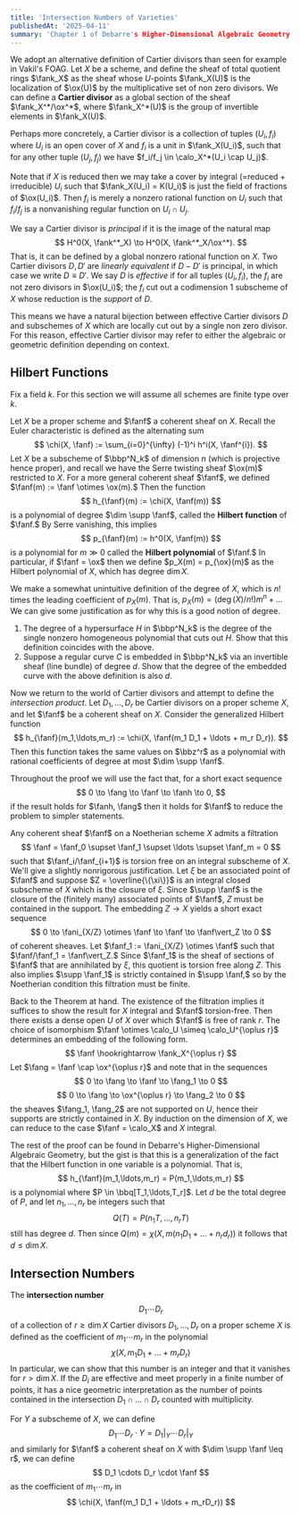 ```yaml
---
title: 'Intersection Numbers of Varieties'
publishedAt: '2025-04-11'
summary: 'Chapter 1 of Debarre's Higher-Dimensional Algebraic Geometry'
---
```


We adopt an alternative definition of Cartier divisors than seen for example in Vakil's FOAG. Let $X$ be a scheme, and define the sheaf of total quotient rings $\fank_X$ as the sheaf whose $U$-points $\fank_X(U)$ is the localization of $\ox(U)$ by the multiplicative set of non zero divisors. We can define a **Cartier divisor** as a global section of the sheaf $\fank_X^*/\ox^*$, where $\fank_X^*(U)$ is the group of invertible elements in $\fank_X(U)$.

Perhaps more concretely, a Cartier divisor is a collection of tuples $(U_i, f_i)$ where $U_i$ is an open cover of $X$ and $f_i$ is a unit in $\fank_X(U_i)$, such that for any other tuple $(U_j, f_j)$ we have $f_i/f_j \in \calo_X^*(U_i \cap U_j)$. 

Note that if $X$ is reduced then we may take a cover by integral (=reduced + irreducible) $U_i$ such that $\fank_X(U_i) = K(U_i)$ is just the field of fractions of $\ox(U_i)$. Then $f_i$ is merely a nonzero rational function on $U_i$ such that $f_i/f_j$ is a nonvanishing regular function on $U_i \cap U_j$.

We say a Cartier divisor is *principal* if it is the image of the natural map
$$
H^0(X, \fank^*_X) \to H^0(X, \fank^*_X/\ox^*).
$$
That is, it can be defined by a global nonzero rational function on $X$. Two Cartier divisors $D,D'$ are *linearly equivalent* if $D-D'$ is principal, in which case we write $D \equiv D'$. We say $D$ is *effective* if for all tuples $(U_i, f_i)$, the $f_i$ are not zero divisors in $\ox(U_i)$; the $f_i$ cut out a codimension $1$ subscheme of $X$ whose reduction is the *support* of $D$.
 
This means we have a natural bijection between effective Cartier divisors $D$ and subschemes of $X$ which are locally cut out by a single non zero divisor. For this reason, effective Cartier divisor may refer to either the algebraic or geometric definition depending on context.

## Hilbert Functions

Fix a field $k$. For this section we will assume all schemes are finite type over $k.$

Let $X$ be a proper scheme and $\fanf$ a coherent sheaf on $X.$ Recall the Euler characteristic is defined as the alternating sum
$$
\chi(X, \fanf) := \sum_{i=0}^{\infty} (-1)^i h^i(X, \fanf^{i}).
$$
Let $X$ be a subscheme of $\bbp^N_k$ of dimension $n$ (which is projective hence proper), and recall we have the Serre twisting sheaf $\ox(m)$ restricted to $X.$ For a more general coherent sheaf $\fanf$, we defined $\fanf(m) := \fanf \otimes \ox(m).$ Then the function
$$
h_{\fanf}(m) := \chi(X, \fanf(m))
$$
is a polynomial of degree $\dim \supp \fanf$, called the **Hilbert function** of $\fanf.$ By Serre vanishing, this implies 
$$
p_{\fanf}(m) := h^0(X, \fanf(m))
$$
is a polynomial for $m \gg 0$ called the **Hilbert polynomial** of $\fanf.$ In particular, if $\fanf = \ox$ then we define $p_X(m) = p_{\ox}(m)$ as the Hilbert polynomial of $X$, which has degree $\dim X$. 

We make a somewhat unintuitive definition of the degree of $X$, which is $n!$ times the leading coefficient of $p_X(m)$. That is, $p_X(m) = (\deg(X)/n!) m^n + \ldots$ We can give some justification as for why this is a good notion of degree. 

1) The degree of a hypersurface $H$ in $\bbp^N_k$ is the degree of the single nonzero homogeneous polynomial that cuts out $H.$ Show that this definition coincides with the above.
2) Suppose a regular curve $C$ is embedded in $\bbp^N_k$ via an invertible sheaf (line bundle) of degree $d$. Show that the degree of the embedded curve with the above definition is also $d$.

Now we return to the world of Cartier divisors and attempt to define the *intersection product*. Let $D_1, \ldots, D_r$ be Cartier divisors on a proper scheme $X,$ and let $\fanf$ be a coherent sheaf on $X.$ Consider the generalized Hilbert function
$$
h_{\fanf}(m_1,\ldots,m_r) := \chi(X, \fanf(m_1 D_1 + \ldots + m_r D_r)).
$$
Then this function takes the same values on $\bbz^r$ as a polynomial with rational coefficients of degree at most $\dim \supp \fanf$.

Throughout the proof we will use the fact that, for a short exact sequence 
$$
0 \to \fang \to \fanf \to \fanh \to 0,
$$
if the result holds for $\fanh, \fang$ then it holds for $\fanf$ to reduce the problem to simpler statements.

Any coherent sheaf $\fanf$ on a Noetherian scheme $X$ admits a filtration
$$
\fanf = \fanf_0 \supset \fanf_1  \supset \ldots \supset \fanf_m = 0
$$
such that $\fanf_i/\fanf_{i+1}$ is torsion free on an integral subscheme of $X.$ We'll give a slightly nonrigorous justification. Let $\xi$ be an associated point of $\fanf$ and suppose $Z = \overline{\{\xi\}}$ is an integral closed subscheme of $X$ which is the closure of $\xi.$ Since $\supp \fanf$ is the closure of the (finitely many) associated points of $\fanf$, $Z$ must be contained in the support. The embedding $Z \to X$ yields a short exact sequence
$$
0 \to \fani_{X/Z} \otimes \fanf \to \fanf \to \fanf\vert_Z \to 0
$$
of coherent sheaves. Let $\fanf_1 := \fani_{X/Z} \otimes \fanf$ such that $\fanf/\fanf_1 = \fanf\vert_Z.$ Since $\fanf_1$ is the sheaf of sections of $\fanf$ that are annihilated by $\xi,$ this quotient is torsion free along $Z.$ This also implies $\supp \fanf_1$ is strictly contained in $\supp \fanf,$ so by the Noetherian condition this filtration must be finite.

Back to the Theorem at hand. The existence of the filtration implies it suffices to show the result for $X$ integral and $\fanf$ torsion-free. Then there exists a dense open $U$ of $X$ over which $\fanf$ is free of rank $r$. The choice of isomorphism $\fanf \otimes \calo_U \simeq \calo_U^{\oplus r}$ determines an embedding of the following form.
$$
\fanf \hookrightarrow \fank_X^{\oplus r}
$$
Let $\fang = \fanf \cap \ox^{\oplus r}$ and note that in the sequences
$$
0 \to \fang \to \fanf \to \fang_1 \to 0
$$
$$
0 \to \fang \to \ox^{\oplus r} \to \fang_2 \to 0
$$
the sheaves $\fang_1, \fang_2$ are not supported on $U$, hence their supports are strictly contained in $X$. By induction on the dimension of $X$, we can reduce to the case $\fanf = \calo_X$ and $X$ integral.

The rest of the proof can be found in Debarre's Higher-Dimensional Algebraic Geometry, but the gist is that this is a generalization of the fact that the Hilbert function in one variable is a polynomial. That is,
$$
h_{\fanf}(m_1,\ldots,m_r) = P(m_1,\ldots,m_r)
$$
is a polynomial where $P \in \bbq[T_1,\ldots,T_r]$. Let $d$ be the total degree of $P$, and let $n_1,\ldots,n_r$ be integers such that 
$$
Q(T) = P(n_1 T, \ldots, n_r T)
$$
still has degree $d$. Then since $Q(m) = \chi(X,m(n_1D_1 + \ldots + n_r d_r))$ it follows that $d \leq \dim X$. 

## Intersection Numbers

The **intersection number**
$$
D_1 \cdots D_r
$$
of a collection of $r \geq \dim X$ Cartier divisors $D_1,\ldots,D_r$ on a proper scheme $X$ is defined as the coefficient of $m_1 \cdots m_r$ in the polynomial 
$$
\chi(X, m_1D_1 + \ldots + m_r D_r)
$$
In particular, we can show that this number is an integer and that it vanishes for $r > \dim X$. If the $D_i$ are effective and meet properly in a finite number of points, it has a nice geometric interpretation as the number of points contained in the intersection $D_1 \cap \ldots \cap D_r$ counted with multiplicity. 

For $Y$ a subscheme of $X$, we can define
$$
D_1 \cdots D_r \cdot Y = D_1 \vert_Y \cdots D_r \vert_Y
$$
and similarly for $\fanf$ a coherent sheaf on $X$ with $\dim \supp \fanf \leq r$, we can define
$$
D_1 \cdots D_r \cdot \fanf
$$
as the coefficient of $m_1 \cdots m_r$ in
$$
\chi(X, \fanf(m_1 D_1 + \ldots + m_rD_r))
$$